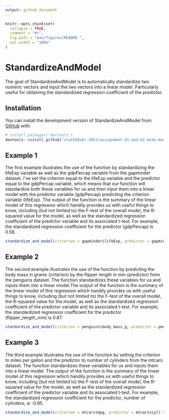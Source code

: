 ```yaml
---
output: github_document
---
```


<!-- README.md is generated from README.Rmd. Please edit that file -->

```r
knitr::opts_chunk$set(
  collapse = TRUE,
  comment = "#>",
  fig.path = "man/figures/README-",
  out.width = "100%"
)
```

# StandardizeAndModel

<!-- badges: start -->
<!-- badges: end -->

The goal of StandardizeAndModel is to automatically standardize two numeric vectors and input the two vectors into a linear model. Particularly useful for obtaining the standardized regression coefficient  of the predictor.

## Installation

You can install the development version of StandardizeAndModel from [GitHub](https://github.com/) with:

```r
# install.packages("devtools")
devtools::install_github("stat545ubc-2022/assignment-b1-and-b2-mike-mask/StandardizeAndModel")
```

## Example 1

The first example illustrates the use of the function by standardizing the lifeExp variable as well as the gdpPercap variable from the gapminder dataset. I’ve set the criterion equal to the lifeExp variable and the predictor equal to the gdpPercap variable, which means that our function will standardize both these variables for us and then input them into a linear model with the predictor variable (gdpPercap) predicting the criterion variable (lifeExp). The output of the function is the summary of the linear model of this regression which handily provides us with useful things to know, including (but not limited to) the F-test of the overall model, the R-squared value for the model, as well as the standardized regression coefficient of the predictor variable and its associated t-test. For example, the standardized regression coefficient for the predictor (gdpPercap) is 0.58.

```r
standardize_and_model(criterion = gapminder$lifeExp, predictor = gapminder$gdpPercap) #using our new function, setting the criterion to lifeExp and predictor to gdpPercap to see if gdpPercap predicts lifeExp and obtain standardized regression coefficient etc
```

## Example 2

The second example illustrates the use of the function by predicting the body mass in grams (criterion) by the flipper length in mm (predictor) from the penguins dataset. The function standardizes these variables for us and inputs them into a linear model.The output of the function is the summary of the linear model of this regression which handily provides us with useful things to know, including (but not limited to) the F-test of the overall model, the R-squared value for the model, as well as the standardized regression coefficient of the predictor variable and its associated t-test. For example, the standardized regression coefficient for the predictor (flipper_length_mm) is 0.87.

```r
standardize_and_model(criterion = penguins$body_mass_g, predictor = penguins$flipper_length_mm) #using our new function by setting criterion to body_mass_g and predictor to flipper_length_mm to see if flipper length predicts body mass and obtain standardized regression coefficient etc
```

## Example 3

The third example illustrates the use of the function by setting the criterion to miles per gallon and the predictor to number of cylinders from the mtcars dataset. The function standardizes these variables for us and inputs them into a linear model. The output of the function is the summary of the linear model of this regression which handily provides us with useful things to know, including (but not limited to) the F-test of the overall model, the R-squared value for the model, as well as the standardized regression coefficient of the predictor variable and its associated t-test. For example, the standardized regression coefficient for the predictor, number of cylinders, is -0.85.

```r
standardize_and_model(criterion = mtcars$mpg, predictor = mtcars$cyl) #using our new function, setting criterion to mpg and predictor to cyl to see if number of cylinders predicts miles per gallon and obtain standardized regression coefficient etc
```

